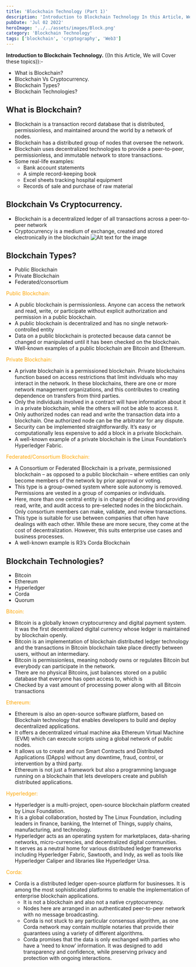 ```yaml
---
title: 'Blockchain Technology (Part 1)'
description: 'Introduction to Blockchain Technology In this Article, We will Cover these topics:-'
pubDate: 'Jul 02 2022'
heroImage: '../../assets/images/Block.png'
category: 'Blockchain Technology'
tags: ['blockchain', 'cryptography', 'Web3']
---
```


**Introduction to Blockchain Technology.** ((In this Article, We will Cover these topics)):-
- What is Blockchain? 
- Blockchain Vs Cryptocurrency.
- Blockchain Types?
- Blockchain Technologies?


## What is Blockchain?
- Blockchain is a transaction record database that is distributed, permissionless, and maintained around the world by a network of nodes.
- Blockchain has a distributed group of nodes that oversee the network.
- Blockchain uses decentralized technologies to provide a peer-to-peer, permissionless, and immutable network to store transactions.
- Some real-life examples:
	 * Bank account statements
	 * A simple record-keeping book
	 * Excel sheets tracking hospital equipment
	 * Records of sale and purchase of raw material

## Blockchain Vs Cryptocurrency.
- Blockchain is a decentralized ledger of all transactions across a peer-to-peer network
- Cryptocurrency is a medium of exchange, created and stored electronically in the blockchain
	![Alt text for the image](../../assets/images/BCtablepart1.png)


## Blockchain Types?
- Public Blockchain
- Private Blockchain
- Federated/consortium

<span style="color:orange;">Public Blockchain:</span> 
* A public blockchain is permissionless. Anyone can access the network and read, write, or participate without explicit authorization and permission in a public blockchain.
* A public blockchain is decentralized and has no single network-controlled entity
* Data on a public blockchain is protected because data cannot be changed or manipulated until it has been checked on the blockchain.
* Well-known examples of a public blockchain are Bitcoin and Ethereum.


<span style="color: orange;">Private Blockchain:</span> 
* A private blockchain is a permissioned blockchain. Private blockchains function based on access restrictions that limit individuals who may interact in the network. In these blockchains, there are one or more network management organizations, and this contributes to creating dependence on transfers from third parties.
* Only the individuals involved in a contract will have information about it in a private blockchain, while the others will not be able to access it.
* Only authorized nodes can read and write the transaction data into a blockchain. One authorized node can be the arbitrator for any dispute.
* Security can be implemented straightforwardly. It’s easy or computationally less expensive to add a block in a private blockchain.
* A well-known example of a private blockchain is the Linux Foundation’s Hyperledger Fabric.
	
<span style="color:orange;">Federated/Consortium Blockchain:</span> 
* A Consortium or Federated Blockchain is a private, permissioned blockchain – as opposed to a public blockchain – where entities can only become members of the network by prior approval or voting.
* This type is a group-owned system where sole autonomy is removed. Permissions are vested in a group of companies or individuals.
* Here, more than one central entity is in charge of deciding and providing read, write, and audit access to pre-selected nodes in the blockchain. 
Only consortium members can make, validate, and review transactions.
* This type is suitable for use between companies that often have dealings with each other. While these are more secure, they come at the cost 
of decentralization. However, this suits enterprise use cases and business processes.
* A well-known example is R3’s Corda Blockchain

## Blockchain Technologies?
- Bitcoin  
- Ethereum  
- Hyperledger  
- Corda  
- Quorum 

<span style="color:orange;"> Bitcoin:</span> 
* Bitcoin is a globally known cryptocurrency and digital payment system. It was the first decentralized digital currency whose ledger is maintained by blockchain openly. 
* Bitcoin is an implementation of blockchain distributed ledger technology and the transactions in Bitcoin blockchain take place directly between users, 	  without an intermediary. 
* Bitcoin is permissionless, meaning nobody owns or regulates Bitcoin but everybody can participate in the network. 
* There are no physical Bitcoins, just balances stored on a public database that everyone has open access to, which is 
* Checked by a vast amount of processing power along with all Bitcoin transactions 

<span style="color:orange;"> Ethereum:</span> 
* Ethereum is also an open-source software platform, based on Blockchain technology that enables developers to build and deploy decentralized applications. 
* It offers a decentralized virtual machine aka Ethereum Virtual Machine (EVM) which can execute scripts using a global network of public nodes. 
* It allows us to create and run Smart Contracts and Distributed Applications (DApps) without any downtime, fraud, control, or intervention by a third party. 
* Ethereum is not just a framework but also a programming language running on a blockchain that lets developers create and publish distributed applications. 

<span style="color:orange;"> Hyperledger: </span>
* Hyperledger is a multi-project, open-source blockchain platform created by Linux Foundation. 
* It is a global collaboration, hosted by The Linux Foundation, including leaders in finance, banking, the Internet of Things, supply chains, manufacturing, and technology. 
* Hyperledger acts as an operating system for marketplaces, data-sharing networks, micro-currencies, and decentralized digital communities. 
* It serves as a neutral home for various distributed ledger frameworks including Hyperledger Fabric, Sawtooth, and Indy, as well as tools like Hyperledger Caliper and libraries like Hyperledger Ursa. 

<span style="color:orange;">Corda: </span> 
* Corda is a distributed ledger open-source platform for businesses. It is among the most sophisticated platforms to enable the implementation of enterprise blockchain applications. 
 	* It is not a blockchain and also not a native cryptocurrency. 
 	* Nodes here are arranged in an authenticated peer-to-peer network with no message broadcasting. 
 	* Corda is not stuck to any particular consensus algorithm, as one Corda network may contain multiple notaries that provide their guarantees using a variety of different algorithms. 
	* Corda promises that the data is only exchanged with parties who have a ‘need to know’ information. It was designed to add transparency and confidence, while preserving privacy and protection with ongoing interactions. 
